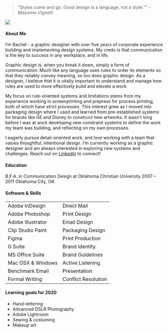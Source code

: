 
<Split side="left">

> "Styles come and go. Good design is a language, not a style."" <cite>-Massimo Vignelli</cite>

</Split>

<Split side="right">

![](../images/Headshot-RT_2020.jpg)

</Split>

#### About Me

I’m Rachel - a graphic designer with over five years of corporate experience building and implementing design systems. My credo is that communication is the key to success in any workplace, and in life.

Graphic design is, when you break it down, simply a form of communication. Much like any language uses rules to order its elements so that they reliably convey meaning, so too does graphic design. As a designer, I believe that it is vitally important to understand and manage how rules are used to more effectively build and elevate a work.

My focus on rule-oriented systems and limitations stems from my experience working in screenprinting and prepress for process printing, both of which have strict processes. This interest grew as I moved into packaging design where I used and learned from pre-established systems for brands like GE and Disney to construct new artworks. It wasn’t long before I was at work developing new constraint systems to define the work my team was building, and reflecting on my own processes.

I eagerly pursue detail-oriented work, and love working with a team that values thoughtful, intentional design. I’m currently working as a graphic designer and am always interested in exploring new systems and challenges. Reach out on [LinkedIn](https://www.linkedin.com/in/rachel-n-taylor/) to connect!

#### Education

B.F.A. in Communication Design at Oklahoma Christian University
2007 – 2011 Oklahoma City, OK

#### Software & Skills

|                     |                   |
| ------------------- | ----------------- |
| Adobe InDesign      | Direct Mail   	  |
| Adobe Photoshop     | Print Design      |
| Adobe Illustrator   | Email Design      |
| Clip Studio Paint   | Packaging Design  |
| Figma               | Print Production  |
| G Suite							| Brand Identity    |
| MS Office Suite			| Brand Guidelines  |
| Mac OSX & Windows   | Active Listening  |
| Benchmark Email     | Presentation      |
| Formal Writing      | Conflict Resolution|

#### Learning goals for 2020

- Hand-lettering
- Advanced DSLR Photography
- Adobe Lightroom
- Sewing & costuming
- Makeup art
